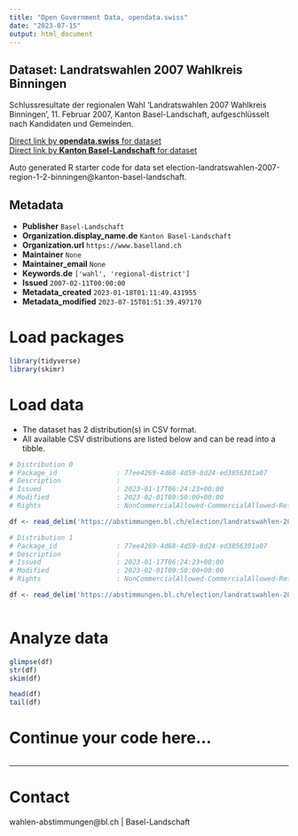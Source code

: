 ```yaml
---
title: "Open Government Data, opendata.swiss"
date: "2023-07-15"
output: html_document
---
```


## Dataset: Landratswahlen 2007 Wahlkreis Binningen

Schlussresultate der regionalen Wahl 'Landratswahlen 2007 Wahlkreis Binningen', 11. Februar 2007, Kanton Basel-Landschaft, aufgeschlüsselt nach Kandidaten und Gemeinden.

[Direct link by **opendata.swiss** for dataset](https://opendata.swiss/de/dataset/landratswahlen-2007-wahlkreis-binningen)<br>
[Direct link by **Kanton Basel-Landschaft** for dataset](https://abstimmungen.bl.ch/election/landratswahlen-2007-region-1-2-binningen/data)

Auto generated R starter code for data set election-landratswahlen-2007-region-1-2-binningen@kanton-basel-landschaft.

## Metadata

- **Publisher** `Basel-Landschaft`
- **Organization.display_name.de** `Kanton Basel-Landschaft`
- **Organization.url** `https://www.baselland.ch`
- **Maintainer** `None`
- **Maintainer_email** `None`
- **Keywords.de** `['wahl', 'regional-district']`
- **Issued** `2007-02-11T00:00:00`
- **Metadata_created** `2023-01-18T01:11:49.431955`
- **Metadata_modified** `2023-07-15T01:51:39.497170`


# Load packages

```r

library(tidyverse)
library(skimr)

```

# Load data

-   The dataset has 2 distribution(s) in CSV format.
-   All available CSV distributions are listed below and can be read into a tibble.

```r

# Distribution 0
# Package_id               : 77ee4269-4d68-4d59-8d24-ed3856301a07
# Description              : 
# Issued                   : 2023-01-17T06:24:23+00:00
# Modified                 : 2023-02-01T09:50:00+00:00
# Rights                   : NonCommercialAllowed-CommercialAllowed-ReferenceRequired

df <- read_delim('https://abstimmungen.bl.ch/election/landratswahlen-2007-region-1-2-binningen/data-parties-csv')

# Distribution 1
# Package_id               : 77ee4269-4d68-4d59-8d24-ed3856301a07
# Description              : 
# Issued                   : 2023-01-17T06:24:23+00:00
# Modified                 : 2023-02-01T09:50:00+00:00
# Rights                   : NonCommercialAllowed-CommercialAllowed-ReferenceRequired

df <- read_delim('https://abstimmungen.bl.ch/election/landratswahlen-2007-region-1-2-binningen/data-csv')



```

# Analyze data

```r

glimpse(df)
str(df)
skim(df)

head(df)
tail(df)

```

# Continue your code here...

```r

```

------------------------------------------------------------------------

# Contact

wahlen-abstimmungen@bl.ch | Basel-Landschaft
